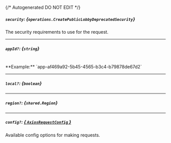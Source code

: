 {/* Autogenerated DO NOT EDIT  */}

##### `security`: *{`operations.CreatePublicLobbyDeprecatedSecurity`}*
The security requirements to use for the request.
<Collapsible>
    <CreatePublicLobbyDeprecatedSecurity/>
</Collapsible>

---
##### `appId?`: *{`string`}*
<br/>
**Example:** `app-af469a92-5b45-4565-b3c4-b79878de67d2`

---
##### `local?`: *{`boolean`}*

---
##### `region?`: *{`shared.Region`}*
<Collapsible>
    <Region/>
</Collapsible>

---
##### `config?`: [*{ `AxiosRequestConfig` }*](https://axios-http.com/docs/req_config)
Available config options for making requests.


